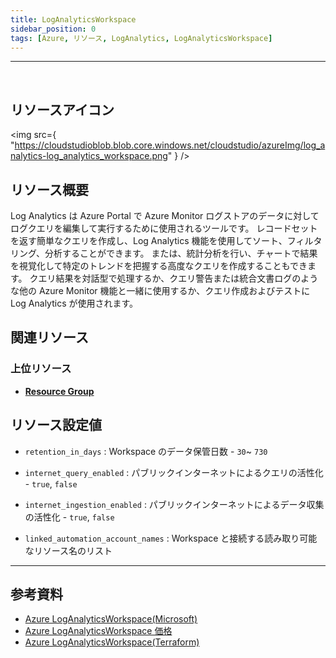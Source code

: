 ```yaml
---
title: LogAnalyticsWorkspace
sidebar_position: 0
tags: [Azure, リソース, LogAnalytics, LogAnalyticsWorkspace]
---
```


<hr />
<br />

## リソースアイコン

<img
    src={
        "https://cloudstudioblob.blob.core.windows.net/cloudstudio/azureImg/log_analytics-log_analytics_workspace.png"
    }
/>

## リソース概要

Log Analytics は Azure Portal で Azure Monitor ログストアのデータに対してログクエリを編集して実行するために使用されるツールです。
レコードセットを返す簡単なクエリを作成し、Log Analytics 機能を使用してソート、フィルタリング、分析することができます。 または、統計分析を行い、チャートで結果を視覚化して特定のトレンドを把握する高度なクエリを作成することもできます。
クエリ結果を対話型で処理するか、クエリ警告または統合文書ログのような他の Azure Monitor 機能と一緒に使用するか、クエリ作成およびテストに Log Analytics が使用されます。

## 関連リソース

### 上位リソース

-   [**Resource Group**](https://docs.cstudio.app/ja/docs/resource/azure/Base/ResourceGroup)

## リソース設定値

-   `retention_in_days` : Workspace のデータ保管日数 - `30`~ `730`

-   `internet_query_enabled` : パブリックインターネットによるクエリの活性化 - `true`, `false`

-   `internet_ingestion_enabled` : パブリックインターネットによるデータ収集の活性化 - `true`, `false`

-   `linked_automation_account_names` : Workspace と接続する読み取り可能なリソース名のリスト

<hr />

## 参考資料

-   [Azure LogAnalyticsWorkspace(Microsoft)](https://learn.microsoft.com/ko-kr/azure/azure-monitor/logs/log-analytics-overview)
-   [Azure LogAnalyticsWorkspace 価格](https://azure.microsoft.com/ko-kr/pricing/details/monitor/)
-   [Azure LogAnalyticsWorkspace(Terraform)](https://registry.terraform.io/providers/hashicorp/azurerm/latest/docs/resources/log_analytics_workspace)
